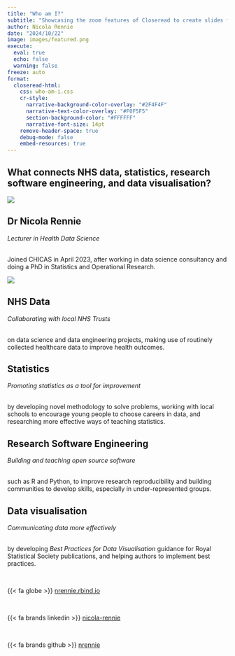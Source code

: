 ```yaml
---
title: "Who am I?"
subtitle: "Showcasing the zoom features of Closeread to create slides for a lightning talk about research."
author: Nicola Rennie
date: "2024/10/22"
image: images/featured.png
execute: 
  eval: true
  echo: false
  warning: false
freeze: auto
format:
  closeread-html:
    css: who-am-i.css
    cr-style:
      narrative-background-color-overlay: "#2F4F4F"
      narrative-text-color-overlay: "#F0F5F5"
      section-background-color: "#FFFFFF"
      narrative-font-size: 14pt
    remove-header-space: true
    debug-mode: false
    embed-resources: true
---
```

:::{.cr-section}
:::{focus-on="cr-open"}
# What connects NHS data, statistics, research software engineering, and data visualisation?

:::

:::{#cr-open .scale-to-fill}

![](images/main_init.png)

:::

:::{focus-on="cr-nicola"}
## Dr Nicola Rennie

*Lecturer in Health Data Science* <br><br>

Joined CHICAS in April 2023, after working in data science consultancy and doing a PhD in Statistics and Operational Research.
:::

:::{#cr-nicola .scale-to-fill}
![](images/main.png)
:::

:::{focus-on="cr-nicola" pan-to="62%,65%" scale-by="2.3"}
## NHS Data

*Collaborating with local NHS Trusts* <br><br>

on data science and data engineering projects, making use of routinely collected healthcare data to improve health outcomes.
:::

:::{focus-on="cr-nicola" pan-to="-62%,65%" scale-by="2.3"}
## Statistics

*Promoting statistics as a tool for improvement* <br><br>

by developing novel methodology to solve problems, working with local schools to encourage young people to choose careers in data, and researching more effective ways of teaching statistics.
:::

:::{focus-on="cr-nicola" pan-to="-62%,-65%" scale-by="2.3"}
## Research Software Engineering

*Building and teaching open source software* <br><br>

such as R and Python, to improve research reproducibility and building communities to develop skills, especially in under-represented groups.
:::

:::{focus-on="cr-nicola" pan-to="62%,-65%" scale-by="2.3"}
## Data visualisation

*Communicating data more effectively* <br><br>

by developing *Best Practices for Data Visualisation* guidance for Royal Statistical Society publications, and helping authors to implement best practices.
:::

:::{focus-on="cr-nicola"}

<br>

{{< fa globe >}} [nrennie.rbind.io](https://nrennie.rbind.io/)

<br>

{{< fa brands linkedin >}} [nicola-rennie](https://www.linkedin.com/in/nicola-rennie/)

<br>

{{< fa brands github >}} [nrennie](https://github.com/nrennie)


:::

:::
